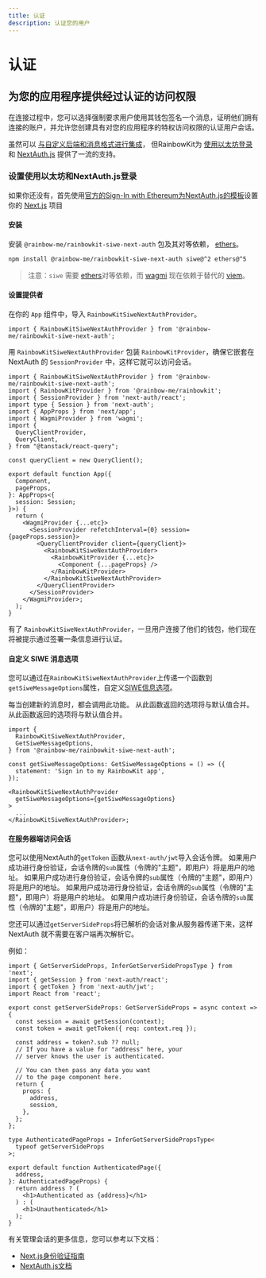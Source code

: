 ```yaml
---
title: 认证
description: 认证您的用户
---
```


# 认证

## 为您的应用程序提供经过认证的访问权限

在连接过程中，您可以选择强制要求用户使用其钱包签名一个消息，证明他们拥有连接的账户，并允许您创建具有对您的应用程序的特权访问权限的认证用户会话。

虽然可以 [与自定义后端和消息格式进行集成](/docs/custom-authentication)， 但RainbowKit为 [使用以太坊登录](https://login.xyz) 和 [NextAuth.js](https://next-auth.js.org) 提供了一流的支持。

### 设置使用以太坊和NextAuth.js登录

如果你还没有，首先使用[官方的Sign-In with Ethereum为NextAuth.js的模板](https://docs.login.xyz/integrations/nextauth.js)设置你的 [Next.js](https://nextjs.org) 项目

#### 安装

安装 `@rainbow-me/rainbowkit-siwe-next-auth` 包及其对等依赖， [ethers](https://docs.ethers.org/v5/)。

```bash
npm install @rainbow-me/rainbowkit-siwe-next-auth siwe@^2 ethers@^5
```

> 注意：`siwe` 需要 [ethers](https://docs.ethers.org/v5/)对等依赖，而 [wagmi](https://wagmi.sh/) 现在依赖于替代的 [viem](https://viem.sh)。

#### 设置提供者

在你的 `App` 组件中，导入 `RainbowKitSiweNextAuthProvider`。

```tsx
import { RainbowKitSiweNextAuthProvider } from '@rainbow-me/rainbowkit-siwe-next-auth';
```

用 `RainbowKitSiweNextAuthProvider` 包装 `RainbowKitProvider`，确保它嵌套在 NextAuth 的 `SessionProvider` 中，这样它就可以访问会话。

```tsx
import { RainbowKitSiweNextAuthProvider } from '@rainbow-me/rainbowkit-siwe-next-auth';
import { RainbowKitProvider } from '@rainbow-me/rainbowkit';
import { SessionProvider } from 'next-auth/react';
import type { Session } from 'next-auth';
import { AppProps } from 'next/app';
import { WagmiProvider } from 'wagmi';
import {
  QueryClientProvider,
  QueryClient,
} from "@tanstack/react-query";

const queryClient = new QueryClient();

export default function App({
  Component,
  pageProps,
}: AppProps<{
  session: Session;
}>) {
  return (
    <WagmiProvider {...etc}>
      <SessionProvider refetchInterval={0} session={pageProps.session}>
        <QueryClientProvider client={queryClient}>
          <RainbowKitSiweNextAuthProvider>
            <RainbowKitProvider {...etc}>
              <Component {...pageProps} />
            </RainbowKitProvider>
          </RainbowKitSiweNextAuthProvider>
        </QueryClientProvider>
      </SessionProvider>
    </WagmiProvider>;
  );
}
```

有了 `RainbowKitSiweNextAuthProvider`，一旦用户连接了他们的钱包，他们现在将被提示通过签署一条信息进行认证。

#### 自定义 SIWE 消息选项

您可以通过在`RainbowKitSiweNextAuthProvider`上传递一个函数到`getSiweMessageOptions`属性，自定义[SIWE信息选项](https://github.com/spruceid/siwe/blob/v1.1.6/packages/siwe/lib/client.ts#L29)。

每当创建新的消息时，都会调用此功能。 从此函数返回的选项将与默认值合并。 从此函数返回的选项将与默认值合并。

```tsx
import {
  RainbowKitSiweNextAuthProvider,
  GetSiweMessageOptions,
} from '@rainbow-me/rainbowkit-siwe-next-auth';

const getSiweMessageOptions: GetSiweMessageOptions = () => ({
  statement: 'Sign in to my RainbowKit app',
});

<RainbowKitSiweNextAuthProvider
  getSiweMessageOptions={getSiweMessageOptions}
>
  ...
</RainbowKitSiweNextAuthProvider>;
```

#### 在服务器端访问会话

您可以使用NextAuth的`getToken` 函数从`next-auth/jwt`导入会话令牌。 如果用户成功进行身份验证，会话令牌的`sub`属性（令牌的"主题"，即用户）将是用户的地址。 如果用户成功进行身份验证，会话令牌的`sub`属性（令牌的"主题"，即用户）将是用户的地址。 如果用户成功进行身份验证，会话令牌的`sub`属性（令牌的"主题"，即用户）将是用户的地址。 如果用户成功进行身份验证，会话令牌的`sub`属性（令牌的"主题"，即用户）将是用户的地址。

您还可以通过`getServerSideProps`将已解析的会话对象从服务器传递下来，这样 NextAuth 就不需要在客户端再次解析它。

例如：

```tsx
import { GetServerSideProps, InferGetServerSidePropsType } from 'next';
import { getSession } from 'next-auth/react';
import { getToken } from 'next-auth/jwt';
import React from 'react';

export const getServerSideProps: GetServerSideProps = async context => {
  const session = await getSession(context);
  const token = await getToken({ req: context.req });

  const address = token?.sub ?? null;
  // If you have a value for "address" here, your
  // server knows the user is authenticated.

  // You can then pass any data you want
  // to the page component here.
  return {
    props: {
      address,
      session,
    },
  };
};

type AuthenticatedPageProps = InferGetServerSidePropsType<
  typeof getServerSideProps
>;

export default function AuthenticatedPage({
  address,
}: AuthenticatedPageProps) {
  return address ? (
    <h1>Authenticated as {address}</h1>
  ) : (
    <h1>Unauthenticated</h1>
  );
}
```

有关管理会话的更多信息，您可以参考以下文档：

- [Next.js身份验证指南](https://nextjs.org/docs/authentication)
- [NextAuth.js文档](https://next-auth.js.org)
